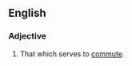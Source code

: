 ==English==

===Adjective===
{{en-adj}}

# {{context|linguistics|lang=en}} That which serves to [[commute]].